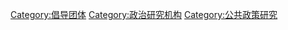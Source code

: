 {{Catnav|頁面分類|人类社会|组织|非政府组织}}
{{Catnav|頁面分類|人类社会|组织|機構|研究机构}}
{{Catnav|頁面分類|人类社会|知識|学术|研究机构}}
{{Catnav|頁面分類|人类社会|文化|学术|研究机构}}

{{catmore|智库}}
{{Commonscat|Think tanks}}


[[Category:倡导团体|Category:倡导团体]]
[[Category:政治研究机构|Category:政治研究机构]]
[[Category:公共政策研究|Category:公共政策研究]]